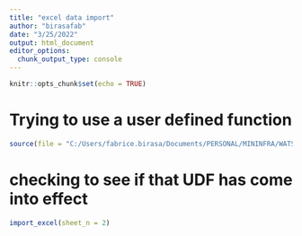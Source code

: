 ```yaml
---
title: "excel data import"
author: "birasafab"
date: "3/25/2022"
output: html_document
editor_options: 
  chunk_output_type: console
---
```


```r
knitr::opts_chunk$set(echo = TRUE)
```

# Trying to use a user defined function
```r
source(file = "C:/Users/fabrice.birasa/Documents/PERSONAL/MININFRA/WATSAN department/Districts WASH Investment Plans/data analysis/MININFRA-related-work/Importing multible excel sheets from multiple workbook.R")
```

# checking to see if that UDF has come into effect
```r
import_excel(sheet_n = 2)
```

